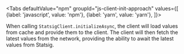 

<Tabs
  defaultValue="npm"
  groupId="js-client-init-approach"
  values={[
    {label: 'javascript', value: 'npm'},
    {label: 'yarn', value: 'yarn'},
  ]}>

  <TabItem value="npm">

<GitHubEmbed url="https://raw.githubusercontent.com/statsig-io/js-client-monorepo/main/samples/react/src/samples/precomputed-client/sample-precomp-initialize.tsx" />

  </TabItem>

  <TabItem value="yarn">

<GitHubEmbed url="https://raw.githubusercontent.com/statsig-io/js-client-monorepo/main/samples/react/src/samples/precomputed-client/sample-precomp-initialize.tsx" />

  </TabItem>
</Tabs>

When calling `StatsigClient.initializeAsync`, the client will load values
from cache and provide them to the client. The client will then fetch the latest values from the network,
providing the ability to await the latest values from Statsig.
